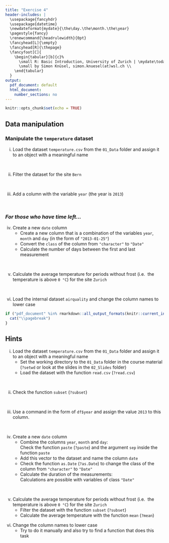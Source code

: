 ```yaml
---
title: "Exercise 4"
header-includes: |
  \usepackage{fancyhdr}
  \usepackage{datetime}
  \newdateformat{mydate}{\the\day.\the\month.\the\year}
  \pagestyle{fancy}
  \renewcommand{\headrulewidth}{0pt}
  \fancyhead[L]{\empty}
  \fancyhead[R]{\thepage}
  \fancyfoot[C]{
    \begin{tabular}[b]{c}%
      \small R: Basic Introduction, University of Zurich | \mydate\today\ \\
      \small by Simon Knüsel, simon.knuesel(at)wsl.ch \\
    \end{tabular}
  }
output:
  pdf_document: default
  html_document:
    number_sections: no
---
```


```r
knitr::opts_chunk$set(echo = TRUE)
```

## Data manipulation

### Manipulate the `temperature` dataset

i) Load the dataset `temperature.csv` from the `01_Data` folder and
assign it to an object with a meaningful name

<br>

ii) Filter the dataset for the site `Bern`

<br>

iii) Add a column with the variable `year` (the year is `2013`)

<br>

### *For those who have time left...*

iv) Create a new `date` column
    - Create a new column that is a combination of the variables `year`, 
      `month` and `day` (in the form of `"2013-01-25"`)
    - Convert the `class` of the column from `"character"` to `"Date"`
    - Calculate the number of days between the first and last measurement
  
<br>

v) Calculate the average temperature for periods without frost (i.e. 
the temperature is above `0 °C`) for the site `Zurich`

<br>

vi) Load the internal dataset `airquality` and change the column names to
lower case


```r
if ("pdf_document" %in% rmarkdown::all_output_formats(knitr::current_input())) {
  cat("\\pagebreak")
}
```

## Hints

i) Load the dataset `temperature.csv` from the `01_Data` folder and
assign it to an object with a meaningful name
   - Set the working directory to the `01_Data` folder in the course material
     (`?setwd` or look at the slides in the `02_Slides` folder)
   - Load the dataset with the function `read.csv` (`?read.csv`)

<br>

ii) Check the function `subset` (`?subset`)

<br>

iii) Use a command in the form of `df$year` and assign the value `2013`
to this column.

<br>

iv) Create a new `date` column
    - Combine the columns `year`, `month` and `day`:  
      Check the function `paste` (`?paste`) and the argument `sep` inside the
      function `paste`
    - Add this vector to the dataset and name the column `date`
    - Check the function `as.Date` (`?as.Date`) to change the class of the
      column from `"character"` to `"Date"`
    - Calculate the duration of the measurements:  
      Calculations are possible with variables of class `"Date"`
  
<br>

v) Calculate the average temperature for periods without frost (i.e. 
the temperature is above `0 °C`) for the site `Zurich`
   - Filter the dataset with the function `subset` (`?subset`)
   - Calculate the average temperature with the function `mean` (`?mean`)

vi) Change the column names to lower case
    - Try to do it manually and also try to find a function that does this task

